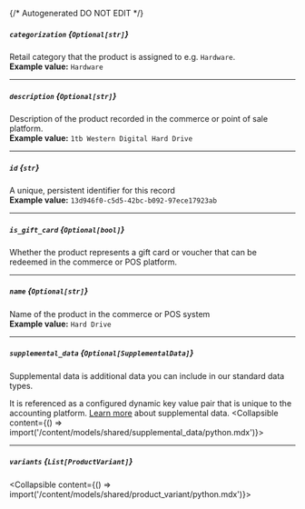 {/* Autogenerated DO NOT EDIT  */}

##### `categorization` *{`Optional[str]`}*
Retail category that the product is assigned to e.g. `Hardware`.
<br/>
**Example value:** `Hardware`

---
##### `description` *{`Optional[str]`}*
Description of the product recorded in the commerce or point of sale platform.
<br/>
**Example value:** `1tb Western Digital Hard Drive`

---
##### `id` *{`str`}*
A unique, persistent identifier for this record
<br/>
**Example value:** `13d946f0-c5d5-42bc-b092-97ece17923ab`

---
##### `is_gift_card` *{`Optional[bool]`}*
Whether the product represents a gift card or voucher that
can be redeemed in the commerce or POS platform.


---
##### `name` *{`Optional[str]`}*
Name of the product in the commerce or POS system
<br/>
**Example value:** `Hard Drive`

---
##### `supplemental_data` *{`Optional[SupplementalData]`}*
Supplemental data is additional data you can include in our standard data types. 

It is referenced as a configured dynamic key value pair that is unique to the accounting platform. [Learn more](https://docs.codat.io/using\-the\-api/supplemental\-data/overview) about supplemental data.
<Collapsible content={() => import('/content/models/shared/supplemental_data/python.mdx')}>
</Collapsible>

---
##### `variants` *{`List[ProductVariant]`}*
<Collapsible content={() => import('/content/models/shared/product_variant/python.mdx')}>
</Collapsible>


